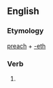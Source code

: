 ==English==

===Etymology===
[[preach]] + [[-eth]]

===Verb===
{{en-verb form}}

# {{archaic third-person singular of|preach}}